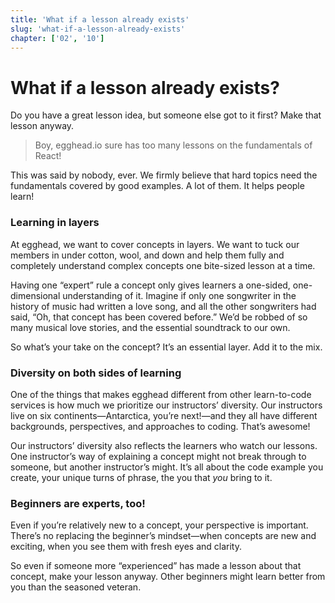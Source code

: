 ```yaml
---
title: 'What if a lesson already exists'
slug: 'what-if-a-lesson-already-exists'
chapter: ['02', '10']
---
```


# What if a lesson already exists?

Do you have a great lesson idea, but someone else got to it first? Make that lesson anyway.

> Boy, egghead.io sure has too many lessons on the fundamentals of React!

This was said by nobody, ever. We firmly believe that hard topics need the fundamentals covered by good examples. A lot of them. It helps people learn!

### Learning in layers

At egghead, we want to cover concepts in layers. We want to tuck our members in under cotton, wool, and down and help them fully and completely understand complex concepts one bite-sized lesson at a time.

Having one “expert” rule a concept only gives learners a one-sided, one-dimensional understanding of it. Imagine if only one songwriter in the history of music had written a love song, and all the other songwriters had said, “Oh, that concept has been covered before.” We’d be robbed of so many musical love stories, and the essential soundtrack to our own.

So what’s your take on the concept? It’s an essential layer. Add it to the mix.

### Diversity on both sides of learning

One of the things that makes egghead different from other learn-to-code services is how much we prioritize our instructors’ diversity. Our instructors live on six continents—Antarctica, you’re next!—and they all have different backgrounds, perspectives, and approaches to coding. That’s awesome!

Our instructors’ diversity also reflects the learners who watch our lessons. One instructor’s way of explaining a concept might not break through to someone, but another instructor’s might. It’s all about the code example you create, your unique turns of phrase, the you that _you_ bring to it.

### Beginners are experts, too!

Even if you’re relatively new to a concept, your perspective is important. There’s no replacing the beginner’s mindset—when concepts are new and exciting, when you see them with fresh eyes and clarity.

So even if someone more “experienced” has made a lesson about that concept, make your lesson anyway. Other beginners might learn better from you than the seasoned veteran.
